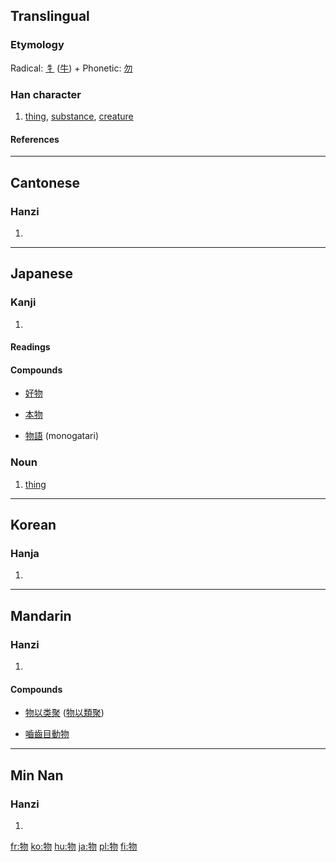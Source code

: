 ==Translingual==
===Etymology===
Radical: [[牜]] ([[牛]]) + Phonetic: [[勿]]
===Han character===
{{Han char|rn=93|rad=牛|as=04|sn=8|four=2752<sub>0</sub>|canj=竹手心竹竹 (HQPHH)|ids=⿰[[牜]][[勿]]}}
# [[thing]], [[substance]], [[creature]]
====References====
{{Han ref|kx=0699.090|dkj=19959|dj=1111.090|hdz=31805.030|uh=7269|ud=29289|bh=AAAB|bd=43691}}

----

==Cantonese==
===Hanzi===
{{yue-hanzi|jyut=|y=mat6}}
# {{defn|Cantonese}}

----
==Japanese==
===Kanji===
{{ja-kanji|grade=3|rs=牛04}}
# {{defn|Japanese}}
====Readings====
{{ja-readings|on=[[ぶつ]] ([[butsu]]), [[もつ]] ([[motsu]])|kun=[[もの]] ([[mono]])}}

====Compounds====
{{top4}}
*[[好物]]
{{mid4}}
*[[本物]]
{{mid4}}
*[[物語]] (monogatari)
{{mid4}}
{{bottom}}

===Noun===
{{ja-noun|k|hira=もの|rom=mono}}
# [[thing]]

----

==Korean==
===Hanja===
{{ko-hanja|hangeul=물|eumhun=|rv=mul|mr=mul|y=mul}}
# {{defn|Korean}}

----
==Mandarin==
===Hanzi===
{{cmn-hanzi|pin=[[wù]] ([[wu4]])|wg=wu<sup>4</sup>}}
# {{defn|Mandarin}}

====Compounds====
{{top2}}
*[[物以类聚]] ([[物以類聚]])
{{mid2}}
*[[嚙齒目動物]]
{{bottom}}

----
==Min Nan==
===Hanzi===
{{nan-hanzi|poj=bu̍t (but<sup>8</sup>), mn̍g (mng<sup>8</sup>), mi̍h (mih<sup>8</sup>)}}
# {{defn|Min Nan}}

[[fr:物]]
[[ko:物]]
[[hu:物]]
[[ja:物]]
[[pl:物]]
[[fi:物]]